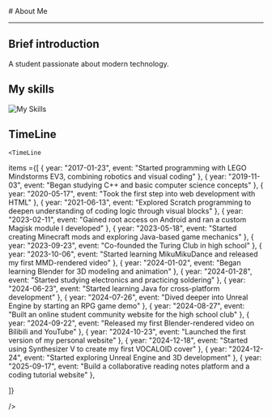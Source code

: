 
<BaseLayout title="About">
  <BaseCard title="About">
# About Me

---

## Brief introduction

A student passionate about modern technology.

## My skills

![My Skills](https://skillicons.dev/icons?i=blender,cpp,html,java,md,unreal)

## TimeLine

    <TimeLine

items ={[
  { year: "2017-01-23", event: "Started programming with LEGO Mindstorms EV3, combining robotics and visual coding" },
  { year: "2019-11-03", event: "Began studying C++ and basic computer science concepts" },
  { year: "2020-05-17", event: "Took the first step into web development with HTML" },
  { year: "2021-06-13", event: "Explored Scratch programming to deepen understanding of coding logic through visual blocks" },
  { year: "2023-02-11", event: "Gained root access on Android and ran a custom Magisk module I developed" },
  { year: "2023-05-18", event: "Started creating Minecraft mods and exploring Java-based game mechanics" },
  { year: "2023-09-23", event: "Co-founded the Turing Club in high school" },
  { year: "2023-10-06", event: "Started learning MikuMikuDance and released my first MMD-rendered video" },
  { year: "2024-01-02", event: "Began learning Blender for 3D modeling and animation" },
  { year: "2024-01-28", event: "Started studying electronics and practicing soldering" },
  { year: "2024-06-23", event: "Started learning Java for cross-platform development" },
  { year: "2024-07-26", event: "Dived deeper into Unreal Engine by starting an RPG game demo" },
  { year: "2024-08-27", event: "Built an online student community website for the high school club" },
  { year: "2024-09-22", event: "Released my first Blender-rendered video on Bilibili and YouTube" },
  { year: "2024-10-23", event: "Launched the first version of my personal website" },
  { year: "2024-12-18", event: "Started using Synthesizer V to create my first VOCALOID cover" },
  { year: "2024-12-24", event: "Started exploring Unreal Engine and 3D development" },
  { year: "2025-09-17", event: "Build a collaborative reading notes platform and a coding tutorial website" },
  
]}

/>

  </BaseCard>
</BaseLayout>
